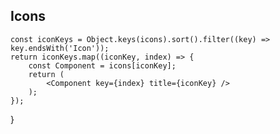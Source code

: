 
## Icons

    const iconKeys = Object.keys(icons).sort().filter((key) => key.endsWith('Icon'));
    return iconKeys.map((iconKey, index) => {
        const Component = icons[iconKey];
        return (
            <Component key={index} title={iconKey} />
        );
    });
}

<div style={{display: 'grid', columnGap: 24, rowGap: 24, gridTemplateColumns: 'repeat(auto-fill, minmax(24px, 1fr))', alignItems: 'center', justifyItems: 'center'}}>
    <Grid />
</div>
